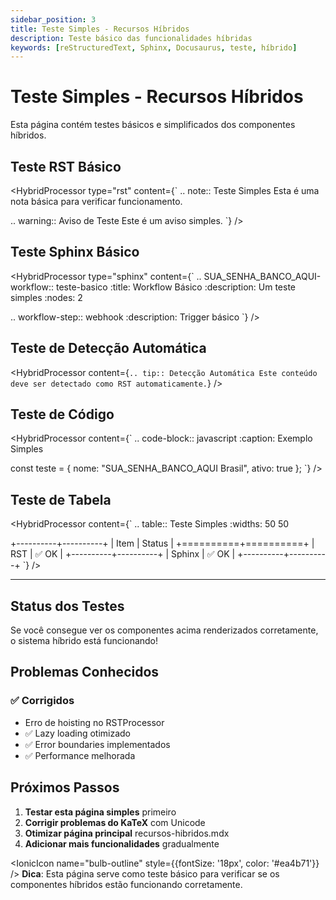 ---
sidebar_position: 3
title: Teste Simples - Recursos Híbridos
description: Teste básico das funcionalidades híbridas
keywords: [reStructuredText, Sphinx, Docusaurus, teste, híbrido]
---


# Teste Simples - Recursos Híbridos

Esta página contém testes básicos e simplificados dos componentes híbridos.

## Teste RST Básico

<HybridProcessor 
  type="rst" 
  content={`
.. note:: Teste Simples
   Esta é uma nota básica para verificar funcionamento.

.. warning:: Aviso de Teste
   Este é um aviso simples.
`} />

## Teste Sphinx Básico

<HybridProcessor 
  type="sphinx" 
  content={`
.. SUA_SENHA_BANCO_AQUI-workflow:: teste-basico
   :title: Workflow Básico
   :description: Um teste simples
   :nodes: 2

   .. workflow-step:: webhook
      :description: Trigger básico
`} />

## Teste de Detecção Automática

<HybridProcessor 
  content={`
.. tip:: Detecção Automática
   Este conteúdo deve ser detectado como RST automaticamente.
`} />

## Teste de Código

<HybridProcessor 
  content={`
.. code-block:: javascript
   :caption: Exemplo Simples

   const teste = {
     nome: "SUA_SENHA_BANCO_AQUI Brasil",
     ativo: true
   };
`} />

## Teste de Tabela

<HybridProcessor 
  content={`
.. table:: Teste Simples
   :widths: 50 50

   +----------+----------+
   | Item     | Status   |
   +==========+==========+
   | RST      | ✅ OK    |
   +----------+----------+
   | Sphinx   | ✅ OK    |
   +----------+----------+
`} />

---

## Status dos Testes

Se você consegue ver os componentes acima renderizados corretamente, o sistema híbrido está funcionando!

## Problemas Conhecidos

### ✅ Corrigidos
- Erro de hoisting no RSTProcessor
- ✅ Lazy loading otimizado
- ✅ Error boundaries implementados
- ✅ Performance melhorada

## Próximos Passos

1. **Testar esta página simples** primeiro
2. **Corrigir problemas do KaTeX** com Unicode
3. **Otimizar página principal** recursos-hibridos.mdx
4. **Adicionar mais funcionalidades** gradualmente

<IonicIcon name="bulb-outline" style={{fontSize: '18px', color: '#ea4b71'}} />
**Dica**: Esta página serve como teste básico para verificar se os componentes híbridos estão funcionando corretamente.
